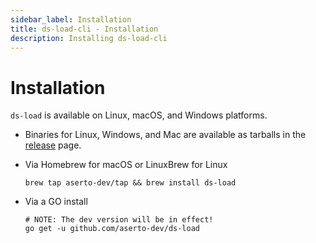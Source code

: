```yaml
---
sidebar_label: Installation
title: ds-load-cli - Installation
description: Installing ds-load-cli
---
```


# Installation

`ds-load` is available on Linux, macOS, and Windows platforms.

- Binaries for Linux, Windows, and Mac are available as tarballs in the [release](https://github.com/aserto-dev/ds-load/releases) page.

- Via Homebrew for macOS or LinuxBrew for Linux

  ```shell
  brew tap aserto-dev/tap && brew install ds-load
  ```

- Via a GO install

  ```shell
  # NOTE: The dev version will be in effect!
  go get -u github.com/aserto-dev/ds-load
  ```
